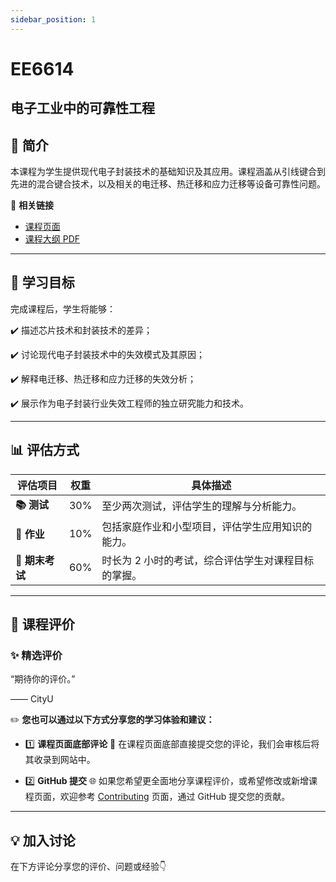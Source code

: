 ```yaml
---
sidebar_position: 1
---
```


# EE6614
## 电子工业中的可靠性工程

## **📘 简介**
本课程为学生提供现代电子封装技术的基础知识及其应用。课程涵盖从引线键合到先进的混合键合技术，以及相关的电迁移、热迁移和应力迁移等设备可靠性问题。

🔗 **相关链接**
- [课程页面](https://www.cityu.edu.hk/catalogue/pg/202526/course/EE6614.htm)
- [课程大纲 PDF](https://www.cityu.edu.hk/catalogue/pg/202526/course/EE6614.pdf)

---

## **🎯 学习目标**

完成课程后，学生将能够：

✔️ 描述芯片技术和封装技术的差异；

✔️ 讨论现代电子封装技术中的失效模式及其原因；

✔️ 解释电迁移、热迁移和应力迁移的失效分析；

✔️ 展示作为电子封装行业失效工程师的独立研究能力和技术。

---

## **📊 评估方式**

| **评估项目**          | **权重** | **具体描述**                                                                                       |
|----------------------|---------|---------------------------------------------------------------------------------------------------|
| **📚 测试**            | 30%     | 至少两次测试，评估学生的理解与分析能力。                                                           |
| **📝 作业**           | 10%     | 包括家庭作业和小型项目，评估学生应用知识的能力。                                                    |
| **📖 期末考试**       | 60%     | 时长为 2 小时的考试，综合评估学生对课程目标的掌握。                                                |

---

## **💬 课程评价**

### ✨ **精选评价**
<div className={commentStyles.commentBox}>
    <p className={commentStyles.commentText}>
        “期待你的评价。”
    </p>
    <p className={commentStyles.commentAuthor}>—— CityU</p>
</div>

✏️ **您也可以通过以下方式分享您的学习体验和建议：**

- 1️⃣ **课程页面底部评论**
💬 在课程页面底部直接提交您的评论，我们会审核后将其收录到网站中。

- 2️⃣ **GitHub 提交**
🌐 如果您希望更全面地分享课程评价，或希望修改或新增课程页面，欢迎参考 [Contributing](/contributing) 页面，通过 GitHub 提交您的贡献。

---

## **💡 加入讨论**

在下方评论分享您的评价、问题或经验👇
<Utterances />